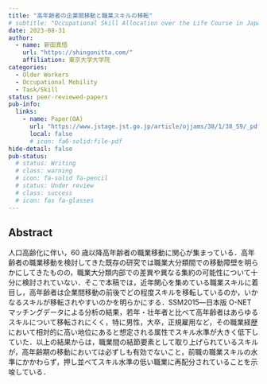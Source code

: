 ```yaml
---
title: "高年齢者の企業間移動と職業スキルの移転"
# subtitle: "Occupational Skill Allocation over the Life Course in Japan"
date: 2023-08-31
author:
  - name: 新田真悟
    url: "https://shingonitta.com/"
    affiliation: 東京大学大学院
categories:
  - Older Workers
  - Occupational Mobility
  - Task/Skill
status: peer-reviewed-papers
pub-info:
  links:
    - name: Paper(OA)
      url: "https://www.jstage.jst.go.jp/article/ojjams/38/1/38_59/_pdf/-char/ja"
      local: false
      # icon: fa6-solid:file-pdf
hide-detail: false
pub-status: 
  # status: Writing
  # class: warning
  # icon: fa-solid fa-pencil
  # status: Under review
  # class: success
  # icon: fas fa-glasses
---
```


## Abstract

人口高齢化に伴い，60 歳以降高年齢者の職業移動に関心が集まっている．高年齢者の職業移動を検討してきた既存の研究では職業大分類間での移動障壁を明らかにしてきたものの，職業大分類内部での差異や異なる集約の可能性について十分に検討されていない．そこで本稿では，近年関心を集めている職業スキルに着目し，高年齢者は企業間移動の前後でどの程度スキルを移転しているのか，いかなるスキルが移転されやすいのかを明らかにする．SSM2015―日本版 O-NET マッチングデータによる分析の結果，若年・壮年者と比べて高年齢者はあらゆるスキルについて移転されにくく，特に男性，大卒，正規雇用など，その職業経歴において相対的に高い地位にあると想定される属性でスキル水準が大きく低下していた．以上の結果からは，職業間の結節要素として取り上げられているスキルが，高年齢期の移動においては必ずしも有効でないこと，前職の職業スキルの水準にかかわらず，押し並べてスキル水準の低い職業に再配分されていることを示唆している．